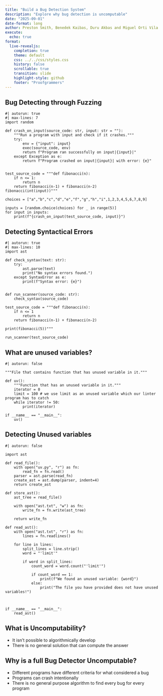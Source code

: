 ```yaml
---
title: "Build a Bug Detection System"
description: "Explore why bug detection is uncomputable"
date: "2025-09-01"
date-format: long
author: Preston Smith, Benedek Kaibas, Duru Akbas and Miguel Orti Vila
execute:
  echo: true
format:
  live-revealjs:
    completion: true
    theme: default
    css: ../../css/styles.css
    history: false
    scrollable: true
    transition: slide
    highlight-style: github
    footer: "Proofgrammers"
---
```


## Bug Detecting through Fuzzing

```pyodide
#| autorun: true
#| max-lines: 7
import random

def crash_on_input(source_code: str, input: str = ""):
    """Run a program with input and check if it crashes."""
    try:
        env = {"input": input}
        exec(source_code, env)
        return f"Program ran successfully on input|{input}|"
    except Exception as e:
        return f"Program crashed on input|{input}| with error: {e}"


test_source_code = """def fibonacci(n):
    if n <= 1:
        return n
    return fibonacci(n-1) + fibonacci(n-2)
fibonacci(int(input))"""

choices = ["a","b","c","d","e","f","g","h","i",1,2,3,4,5,6,7,8,9]

inputs = [random.choice(choices) for _ in range(5)]
for input in inputs:
    print(f"{crash_on_input(test_source_code, input)}")
```


## Detecting Syntactical Errors

```pyodide
#| autorun: true
#| max-lines: 10
import ast

def check_syntax(text: str):
    try:
        ast.parse(text)
        print("No syntax errors found.")
    except SyntaxError as e:
        print(f"Syntax error: {e}")
        

def run_scanner(source_code: str):
    check_syntax(source_code)

test_source_code = """def fibonacci(n):
    if n <= 1
        return n
    return fibonacci(n-1) + fibonacci(n-2)

print(fibonacci(5))"""

run_scanner(test_source_code)
```
## What are unused variables?

```pyodide
#| autorun: false

"""File that contains function that has unused variable in it."""

def uv():
    """Function that has an unused variable in it."""
    iterator = 0
    limit = 100 # we use limit as an unused variable which our linter program has to catch
    while iterator != 50:
        print(iterator)

if __name__ == "__main__":
    uv()

```

## Detecting Unused variables

```pyodide
#| autorun: false

import ast

def read_file():
    with open("uv.py", "r") as fn:
        read_fn = fn.read()
    parser = ast.parse(read_fn)
    create_ast = ast.dump(parser, indent=4)
    return create_ast

def store_ast():
    ast_tree = read_file()

    with open("ast.txt", "w") as fn:
        write_fn = fn.write(ast_tree)
    
    return write_fn

def read_ast():
    with open("ast.txt", "r") as fn:
        lines = fn.readlines()

    for line in lines:
        split_lines = line.strip()
        word = "'limit'"

        if word in split_lines:
            count_word = word.count("'limit'")
        
            if count_word == 1:
                print(f"We found an unused variable: {word}")
            else:
                print("The file you have provided does not have unused variables!")



if __name__ == "__main__":
    read_ast()

```

## What is Uncomputability?

- It isn't possible to algorithmically develop
- There is no general solution that can compute the answer

## Why is a full Bug Detector Uncomputable?

- Different programs have different criteria for what considered a bug
- Programs can crash intentionally
- There is no general purpose algorithm to find every bug for every program
